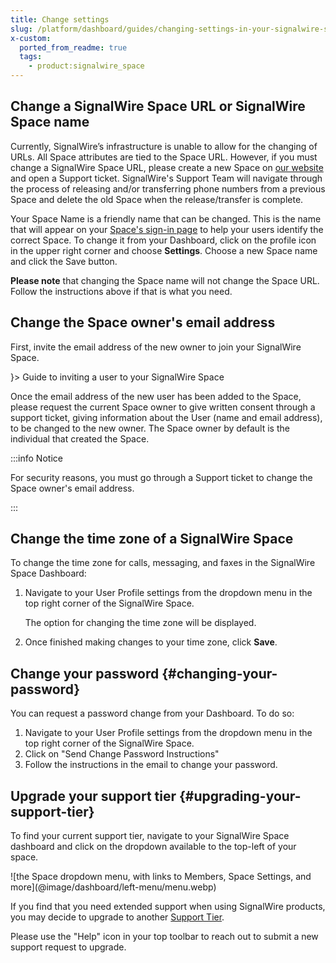 ```yaml
---
title: Change settings
slug: /platform/dashboard/guides/changing-settings-in-your-signalwire-space
x-custom:
  ported_from_readme: true
  tags:
    - product:signalwire_space
---
```


## Change a SignalWire Space URL or SignalWire Space name

Currently, SignalWire’s infrastructure is unable to allow for the changing of URLs. 
All Space attributes are tied to the Space URL. 
However, if you must change a SignalWire Space URL, please create a new Space on [our website](https://signalwire.com/) and open a Support ticket. 
SignalWire's Support Team will navigate through the process of releasing and/or transferring phone numbers from a previous Space and delete the old Space when the release/transfer is complete.

Your Space Name is a friendly name that can be changed. 
This is the name that will appear on your [Space's sign-in page](https://signalwire.com/signin) to help your users identify the correct Space. 
To change it from your Dashboard, click on the profile icon in the upper right corner and choose **Settings**. 
Choose a new Space name and click the Save button. 

**Please note** that changing the Space name will not change the Space URL. 
Follow the instructions above if that is what you need.

## Change the Space owner's email address

First, invite the email address of the new owner to join your SignalWire Space.  


<CardGroup rows={4}>
<Card title="Invite a new user" href="/platform/dashboard/guides/user-management" icon={<LiaUserPlusSolid />}>
Guide to inviting a user to your SignalWire Space
</Card>
</CardGroup>

Once the email address of the new user has been added to the Space, please request the current Space owner to give written consent
through a support ticket, giving information about the User (name and email address), to be changed to the new owner. 
The Space owner by default is the individual that created the Space.

:::info Notice

For security reasons, you must go through a Support ticket to change the Space owner's email address.

:::

## Change the time zone of a SignalWire Space

To change the time zone for calls, messaging, and faxes in the SignalWire Space Dashboard:

1. Navigate to your User Profile settings from the dropdown menu in the top right corner of the SignalWire Space. 

   The option for changing the time zone will be displayed. 
2. Once finished making changes to your time zone, click **Save**.


## Change your password {#changing-your-password}

You can request a password change from your Dashboard. To do so:

1. Navigate to your User Profile settings from the dropdown menu in the top right corner of the SignalWire Space.
2. Click on "Send Change Password Instructions"
3. Follow the instructions in the email to change your password.

## Upgrade your support tier {#upgrading-your-support-tier}

To find your current support tier, navigate to your SignalWire Space dashboard and click on the dropdown available to the top-left of your space. 

<Frame>
![the Space dropdown menu, with links to Members, Space Settings, and more](@image/dashboard/left-menu/menu.webp)
</Frame>

If you find that you need extended support when using SignalWire products, you may decide to upgrade to another 
[Support Tier](https://signalwire.com/support-plans). 

Please use the "Help" icon in your top toolbar to reach out to submit a new support request to upgrade.